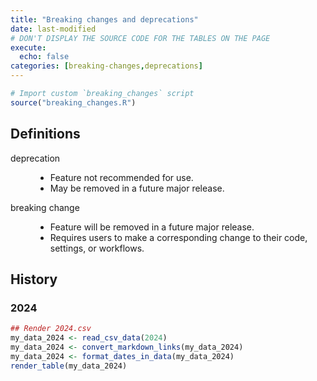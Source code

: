 ```yaml
---
title: "Breaking changes and deprecations"
date: last-modified
# DON'T DISPLAY THE SOURCE CODE FOR THE TABLES ON THE PAGE
execute:
  echo: false
categories: [breaking-changes,deprecations]
---
```


```r
# Import custom `breaking_changes` script
source("breaking_changes.R")
```

## Definitions

deprecation
: - Feature not recommended for use.
- May be removed in a future major release.

breaking change
: - Feature will be removed in a future major release.
- Requires users to make a corresponding change to their code, settings, or workflows.

## History

<!-- CURRENT YEAR START -->

### 2024

```r
## Render 2024.csv
my_data_2024 <- read_csv_data(2024)
my_data_2024 <- convert_markdown_links(my_data_2024)
my_data_2024 <- format_dates_in_data(my_data_2024)
render_table(my_data_2024)
```
